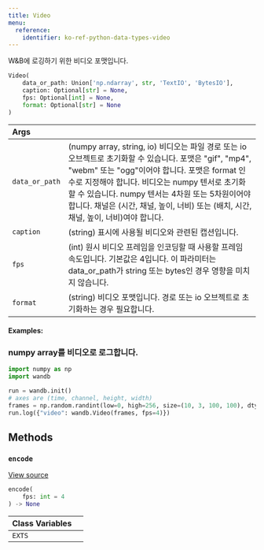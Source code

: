 ---
title: Video
menu:
  reference:
    identifier: ko-ref-python-data-types-video
---

<Card title="View the source code" href="https://www.github.com/wandb/wandb/tree/637bddf198525810add5804059001b1b319d6ad1/wandb/sdk/data_types/video.py#L49-L251" icon="github"/>

W&B에 로깅하기 위한 비디오 포맷입니다.

```python
Video(
    data_or_path: Union['np.ndarray', str, 'TextIO', 'BytesIO'],
    caption: Optional[str] = None,
    fps: Optional[int] = None,
    format: Optional[str] = None
)
```

| Args |  |
| :--- | :--- |
|  `data_or_path` | (numpy array, string, io) 비디오는 파일 경로 또는 io 오브젝트로 초기화할 수 있습니다. 포맷은 "gif", "mp4", "webm" 또는 "ogg"이어야 합니다. 포맷은 format 인수로 지정해야 합니다. 비디오는 numpy 텐서로 초기화할 수 있습니다. numpy 텐서는 4차원 또는 5차원이어야 합니다. 채널은 (시간, 채널, 높이, 너비) 또는 (배치, 시간, 채널, 높이, 너비)여야 합니다. |
|  `caption` | (string) 표시에 사용될 비디오와 관련된 캡션입니다. |
|  `fps` | (int) 원시 비디오 프레임을 인코딩할 때 사용할 프레임 속도입니다. 기본값은 4입니다. 이 파라미터는 data_or_path가 string 또는 bytes인 경우 영향을 미치지 않습니다. |
|  `format` | (string) 비디오 포맷입니다. 경로 또는 io 오브젝트로 초기화하는 경우 필요합니다. |

#### Examples:

### numpy array를 비디오로 로그합니다.

```python
import numpy as np
import wandb

run = wandb.init()
# axes are (time, channel, height, width)
frames = np.random.randint(low=0, high=256, size=(10, 3, 100, 100), dtype=np.uint8)
run.log({"video": wandb.Video(frames, fps=4)})
```

## Methods

### `encode`

[View source](https://www.github.com/wandb/wandb/tree/637bddf198525810add5804059001b1b319d6ad1/wandb/sdk/data_types/video.py#L140-L179)

```python
encode(
    fps: int = 4
) -> None
```

| Class Variables |  |
| :--- | :--- |
|  `EXTS`<a id="EXTS"></a> |   |

